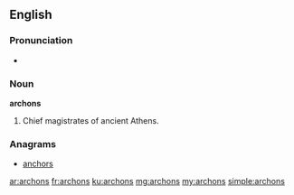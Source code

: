 ==English==

===Pronunciation===
* {{audio|En-us-archons.ogg|Audio (US)}}

===Noun===
'''archons'''

# {{plural of|archon}}  Chief magistrates of ancient Athens.

===Anagrams===
* [[anchors#English|anchors]]

[[ar:archons]]
[[fr:archons]]
[[ku:archons]]
[[mg:archons]]
[[my:archons]]
[[simple:archons]]